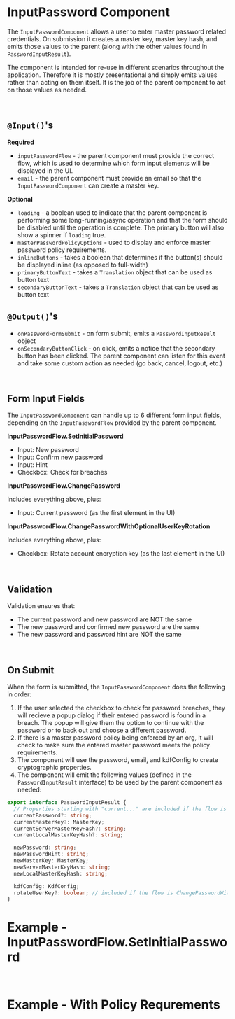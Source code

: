 

<Meta of={stories} />

# InputPassword Component

The `InputPasswordComponent` allows a user to enter master password related credentials. On
submission it creates a master key, master key hash, and emits those values to the parent (along
with the other values found in `PasswordInputResult`).

The component is intended for re-use in different scenarios throughout the application. Therefore it
is mostly presentational and simply emits values rather than acting on them itself. It is the job of
the parent component to act on those values as needed.

<br />

## `@Input()`'s

**Required**

- `inputPasswordFlow` - the parent component must provide the correct flow, which is used to
  determine which form input elements will be displayed in the UI.
- `email` - the parent component must provide an email so that the `InputPasswordComponent` can
  create a master key.

**Optional**

- `loading` - a boolean used to indicate that the parent component is performing some
  long-running/async operation and that the form should be disabled until the operation is complete.
  The primary button will also show a spinner if `loading` true.
- `masterPasswordPolicyOptions` - used to display and enforce master password policy requirements.
- `inlineButtons` - takes a boolean that determines if the button(s) should be displayed inline (as
  opposed to full-width)
- `primaryButtonText` - takes a `Translation` object that can be used as button text
- `secondaryButtonText` - takes a `Translation` object that can be used as button text

## `@Output()`'s

- `onPasswordFormSubmit` - on form submit, emits a `PasswordInputResult` object
- `onSecondaryButtonClick` - on click, emits a notice that the secondary button has been clicked.
  The parent component can listen for this event and take some custom action as needed (go back,
  cancel, logout, etc.)

<br />

## Form Input Fields

The `InputPasswordComponent` can handle up to 6 different form input fields, depending on the
`InputPasswordFlow` provided by the parent component.

**InputPasswordFlow.SetInitialPassword**

- Input: New password
- Input: Confirm new password
- Input: Hint
- Checkbox: Check for breaches

**InputPasswordFlow.ChangePassword**

Includes everything above, plus:

- Input: Current password (as the first element in the UI)

**InputPasswordFlow.ChangePasswordWithOptionalUserKeyRotation**

Includes everything above, plus:

- Checkbox: Rotate account encryption key (as the last element in the UI)

<br />

## Validation

Validation ensures that:

- The current password and new password are NOT the same
- The new password and confirmed new password are the same
- The new password and password hint are NOT the same

<br />

## On Submit

When the form is submitted, the `InputPasswordComponent` does the following in order:

1. If the user selected the checkbox to check for password breaches, they will recieve a popup
   dialog if their entered password is found in a breach. The popup will give them the option to
   continue with the password or to back out and choose a different password.
2. If there is a master password policy being enforced by an org, it will check to make sure the
   entered master password meets the policy requirements.
3. The component will use the password, email, and kdfConfig to create cryptographic properties.
4. The component will emit the following values (defined in the `PasswordInputResult` interface) to
   be used by the parent component as needed:

```typescript
export interface PasswordInputResult {
  // Properties starting with "current..." are included if the flow is ChangePassword or ChangePasswordWithOptionalUserKeyRotation
  currentPassword?: string;
  currentMasterKey?: MasterKey;
  currentServerMasterKeyHash?: string;
  currentLocalMasterKeyHash?: string;

  newPassword: string;
  newPasswordHint: string;
  newMasterKey: MasterKey;
  newServerMasterKeyHash: string;
  newLocalMasterKeyHash: string;

  kdfConfig: KdfConfig;
  rotateUserKey?: boolean; // included if the flow is ChangePasswordWithOptionalUserKeyRotation
}
```

# Example - InputPasswordFlow.SetInitialPassword

<Story of={stories.SetInitialPassword} />

<br />

# Example - With Policy Requrements

<Story of={stories.WithPolicies} />
